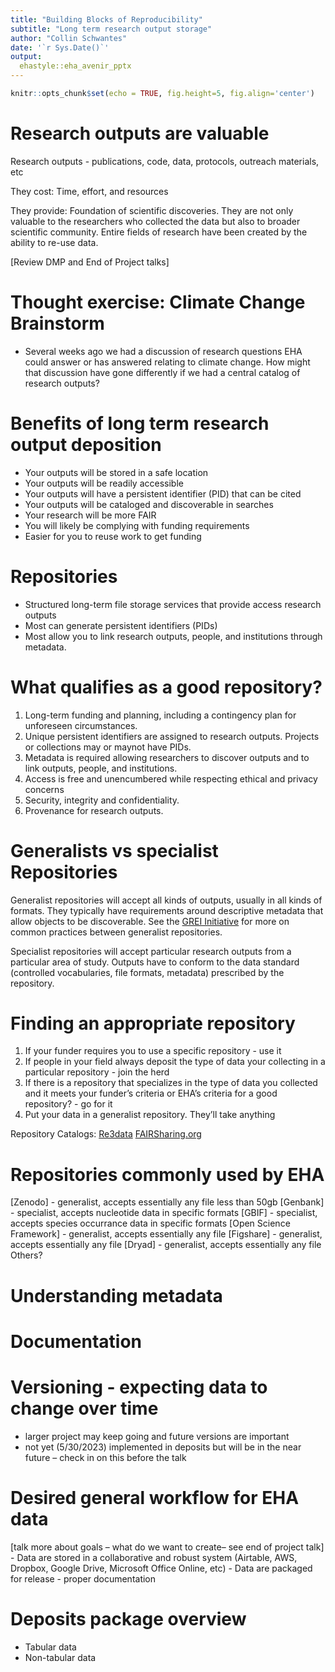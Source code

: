 ```yaml
---
title: "Building Blocks of Reproducibility"
subtitle: "Long term research output storage"
author: "Collin Schwantes"
date: '`r Sys.Date()`'
output: 
  ehastyle::eha_avenir_pptx
---
```


```r
knitr::opts_chunk$set(echo = TRUE, fig.height=5, fig.align='center')
```

# Research outputs are valuable

Research outputs - publications, code, data, protocols, outreach materials, etc

They cost:
Time, effort, and resources

They provide:
Foundation of scientific discoveries. They are not only valuable to the researchers who collected the data but also to broader scientific community. Entire fields of research have been created by the ability to re-use data. 

[Review DMP and End of Project talks]

# Thought exercise: Climate Change Brainstorm 
 - Several weeks ago we had a discussion of research questions EHA could answer or has answered relating to climate change. How might that discussion have gone differently if we had a central catalog of research outputs? 


# Benefits of long term research output deposition
  - Your outputs will be stored in a safe location
  - Your outputs will be readily accessible
  - Your outputs will have a  persistent identifier (PID) that can be cited 
  - Your outputs will be cataloged and discoverable in searches
  - Your research will be more FAIR
  - You will likely be complying with funding requirements
  - Easier for you to reuse work to get funding 

# Repositories

- Structured long-term file storage services that provide access research outputs
- Most can generate persistent identifiers (PIDs)
- Most allow you to link research outputs, people, and institutions through
metadata. 

# What qualifies as a good repository?

1) Long-term funding and planning, including a contingency plan for unforeseen circumstances.
2) Unique persistent identifiers are assigned to research outputs. Projects or collections may or maynot have PIDs.
3) Metadata is required allowing researchers to discover outputs and to link outputs, people, and institutions. 
4) Access is free and unencumbered while respecting ethical and privacy concerns 
5) Security, integrity and confidentiality. 
6) Provenance for research outputs. 

# Generalists vs specialist Repositories

Generalist repositories will accept all kinds of outputs,
usually in all kinds of formats. They typically have requirements around descriptive
metadata that allow objects to be discoverable. See the [GREI Initiative](
https://datascience.nih.gov/data-ecosystem/generalist-repository-ecosystem-initiative) 
for more on common practices between generalist repositories.
 
Specialist repositories will accept particular research outputs from a particular
area of study. Outputs have to conform to the data standard (controlled vocabularies,
file formats, metadata) prescribed by the repository.

# Finding an appropriate repository

1) If your funder requires you to use a specific repository - use it
2) If people in your field always deposit the type of data your collecting
in a particular repository - join the herd
3) If there is a repository that specializes in the type of data you collected and it meets your funder's criteria or EHA's criteria for a good repository? - go for it
4) Put your data in a generalist repository. They'll take anything

Repository Catalogs:
[Re3data](https://www.re3data.org/search)
[FAIRSharing.org](https://fairsharing.org/search?fairsharingRegistry=Database)

# Repositories commonly used by EHA

[Zenodo] - generalist, accepts essentially any file less than 50gb
[Genbank] - specialist, accepts nucleotide data in specific formats
[GBIF] - specialist, accepts species occurrance data in specific formats
[Open Science Framework] - generalist, accepts essentially any file
[Figshare] - generalist, accepts essentially any file
[Dryad] - generalist, accepts essentially any file
Others?


# Understanding metadata

   
# Documentation 
  
# Versioning - expecting data to change over time
  - larger project may keep going and future versions are important 
  - not yet (5/30/2023) implemented in deposits but will be in the near future
      -- check in on this before the talk

# Desired general workflow for EHA data
[talk more about goals -- what do we want to create-- see end of project talk]
- Data are stored in a collaborative and robust system (Airtable, AWS, Dropbox, Google Drive, Microsoft Office Online, etc)
- Data are packaged for release - proper documentation


# Deposits package overview
 - Tabular data
 - Non-tabular data

